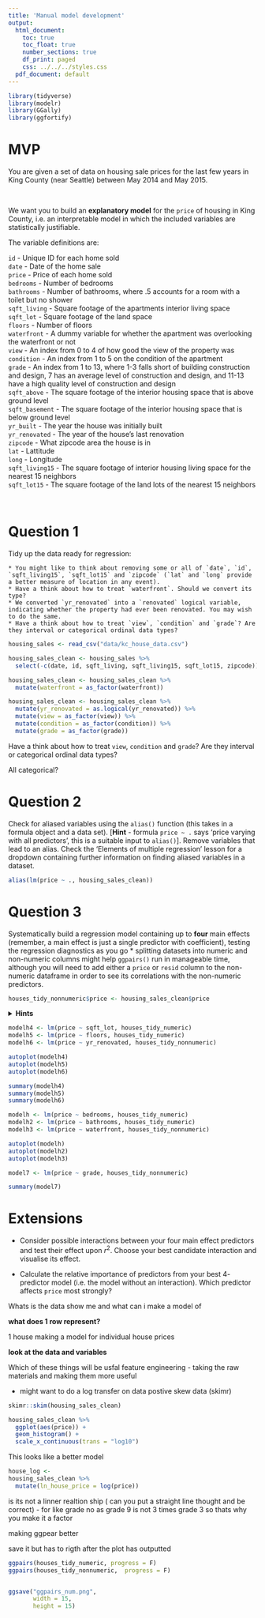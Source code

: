 ```yaml
---
title: 'Manual model development'
output:
  html_document:
    toc: true
    toc_float: true
    number_sections: true
    df_print: paged
    css: ../../../styles.css
  pdf_document: default
---
```

```r

library(tidyverse)
library(modelr)
library(GGally)
library(ggfortify)

```


# MVP

You are given a set of data on housing sale prices for the last few years in King County (near Seattle) between May 2014 and May 2015.

<br>
<div class="emphasis">
We want you to build an **explanatory model** for the `price` of housing in King County, i.e. an interpretable model in which the included variables are statistically justifiable.

The variable definitions are:

`id` - Unique ID for each home sold  
`date` - Date of the home sale  
`price` - Price of each home sold  
`bedrooms` - Number of bedrooms  
`bathrooms` - Number of bathrooms, where .5 accounts for a room with a toilet but no shower  
`sqft_living` - Square footage of the apartments interior living space  
`sqft_lot` - Square footage of the land space  
`floors` - Number of floors  
`waterfront` - A dummy variable for whether the apartment was overlooking the waterfront or not  
`view` - An index from 0 to 4 of how good the view of the property was  
`condition` - An index from 1 to 5 on the condition of the apartment  
`grade` - An index from 1 to 13, where 1-3 falls short of building construction and design, 7 has an average level of construction and design, and 11-13 have a high quality level of construction and design  
`sqft_above` - The square footage of the interior housing space that is above ground level  
`sqft_basement` - The square footage of the interior housing space that is below ground level  
`yr_built` - The year the house was initially built  
`yr_renovated` - The year of the house’s last renovation  
`zipcode` - What zipcode area the house is in  
`lat` - Lattitude  
`long` - Longitude  
`sqft_living15` - The square footage of interior housing living space for the nearest 15 neighbors  
`sqft_lot15` - The square footage of the land lots of the nearest 15 neighbors  
</div>
<br>


# Question 1

Tidy up the data ready for regression:

    * You might like to think about removing some or all of `date`, `id`, `sqft_living15`, `sqft_lot15` and `zipcode` (`lat` and `long` provide a better measure of location in any event).
    * Have a think about how to treat `waterfront`. Should we convert its type?
    * We converted `yr_renovated` into a `renovated` logical variable, indicating whether the property had ever been renovated. You may wish to do the same.
    * Have a think about how to treat `view`, `condition` and `grade`? Are they interval or categorical ordinal data types?


```r
housing_sales <- read_csv("data/kc_house_data.csv")

```

```r
housing_sales_clean <- housing_sales %>% 
  select(-c(date, id, sqft_living, sqft_living15, sqft_lot15, zipcode)) 
```

```r
housing_sales_clean <- housing_sales_clean %>% 
  mutate(waterfront = as_factor(waterfront))
```

```r
housing_sales_clean <- housing_sales_clean %>% 
  mutate(yr_renovated = as.logical(yr_renovated)) %>% 
  mutate(view = as_factor(view)) %>% 
  mutate(condition = as_factor(condition)) %>%
  mutate(grade = as_factor(grade))
```

Have a think about how to treat `view`, `condition` and `grade`? Are they interval or categorical ordinal data types?

All categorical?


# Question 2

Check for aliased variables using the `alias()` function (this takes in a formula object and a data set). [**Hint** - formula `price ~ .` says 'price varying with all predictors', this is a suitable input to `alias()`]. Remove variables that lead to an alias. Check the 'Elements of multiple regression' lesson for a dropdown containing further information on finding aliased variables in a dataset.


```r
alias(lm(price ~ ., housing_sales_clean))
```


# Question 3

Systematically build a regression model containing up to **four** main effects (remember, a main effect is just a single predictor with coefficient), testing the regression diagnostics as you go
    * splitting datasets into numeric and non-numeric columns might help `ggpairs()` run in manageable time, although you will need to add either a `price` or `resid` column to the non-numeric dataframe in order to see its correlations with the non-numeric predictors.

```r
houses_tidy_nonnumeric$price <- housing_sales_clean$price

```

<details>
<summary>**Hints**</summary>
```r
houses_tidy_numeric <- housing_sales_clean %>%
  select_if(is.numeric)

houses_tidy_nonnumeric <- housing_sales_clean %>%
  select_if(function(x) !is.numeric(x))

houses_tidy_nonnumeric$price <- housing_sales_clean$price

ggpairs(houses_tidy_numeric, progress = F)
ggpairs(houses_tidy_nonnumeric,  progress = F)



```
and the same in subsequent rounds of predictor selection with the `resid` column.<br><br>
Remember, if you are not sure whether including a categorical predictor is statistically justified, run an `anova()` test passing in the models with- and without the categorical predictor and check the p-value of the test.
</details>

```r

modelh4 <- lm(price ~ sqft_lot, houses_tidy_numeric)
modelh5 <- lm(price ~ floors, houses_tidy_numeric)
modelh6 <- lm(price ~ yr_renovated, houses_tidy_nonnumeric)

autoplot(modelh4)
autoplot(modelh5)
autoplot(modelh6)

summary(modelh4)
summary(modelh5)
summary(modelh6)


```
```r
modelh <- lm(price ~ bedrooms, houses_tidy_numeric)
modelh2 <- lm(price ~ bathrooms, houses_tidy_numeric)
modelh3 <- lm(price ~ waterfront, houses_tidy_nonnumeric)

autoplot(modelh)
autoplot(modelh2)
autoplot(modelh3)
```

```r

model7 <- lm(price ~ grade, houses_tidy_nonnumeric)

summary(model7)

```





# Extensions

* Consider possible interactions between your four main effect predictors and test their effect upon $r^2$. Choose your best candidate interaction and visualise its effect. 

* Calculate the relative importance of predictors from your best $4$-predictor model (i.e. the model without an interaction). Which predictor affects `price` most strongly?



Whats is the data show me and what can i make a model of 

**what does 1 row represent?**

1 house 
making a model for individual house prices

**look at the data and variables**

Which of these things will be usfal 
feature engineering 
- taking the raw materials and making them more useful 

- might want to do a log transfer on data postive skew data (skimr)


```r

skimr::skim(housing_sales_clean)

```

```r

housing_sales_clean %>% 
  ggplot(aes(price)) +
  geom_histogram() +
  scale_x_continuous(trans = "log10")

```

This looks like a better model 

```r
house_log <-
housing_sales_clean %>% 
  mutate(ln_house_price = log(price))
```
is its not a linner realtion ship ( can you put a straight line thought and be correct) - for like grade no as grade 9 is not 3 times grade 3 so thats why you make it a factor 


making ggpear better

save it 
but has to rigth after the plot has outputted 
```r

ggpairs(houses_tidy_numeric, progress = F)
ggpairs(houses_tidy_nonnumeric,  progress = F)


ggsave("ggpairs_num.png",
       width = 15,
       height = 15)

```

